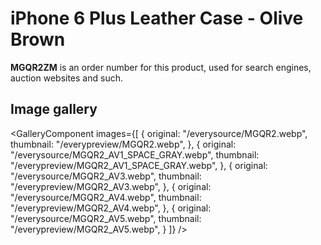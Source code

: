 
# iPhone 6 Plus Leather Case - Olive Brown

<Callout type='info' emoji='👉🏻'>**MGQR2ZM** is an order number for this product, used for search engines, auction websites and such.</Callout>

## Image gallery

<GalleryComponent
    images={[
      {
        original: "/everysource/MGQR2.webp",
        thumbnail: "/everypreview/MGQR2.webp",
      },
      {
        original: "/everysource/MGQR2_AV1_SPACE_GRAY.webp",
        thumbnail: "/everypreview/MGQR2_AV1_SPACE_GRAY.webp",
      },
      {
        original: "/everysource/MGQR2_AV3.webp",
        thumbnail: "/everypreview/MGQR2_AV3.webp",
      },
      {
        original: "/everysource/MGQR2_AV4.webp",
        thumbnail: "/everypreview/MGQR2_AV4.webp",
      },
      {
        original: "/everysource/MGQR2_AV5.webp",
        thumbnail: "/everypreview/MGQR2_AV5.webp",
      }
    ]}
  />
